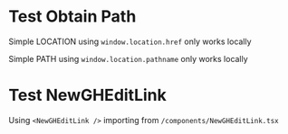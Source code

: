 
# Test Obtain Path

Simple LOCATION using `window.location.href` only works locally

Simple PATH using `window.location.pathname` only works locally

# Test NewGHEditLink

<NewGHEditLink />

Using `<NewGHEditLink />` importing from `/components/NewGHEditLink.tsx`
